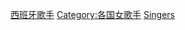 
{{DEFAULTSORT:Spanish female singers}}
[[Category:西班牙歌手|]]
[[Category:各国女歌手|Category:各国女歌手]]
[[Category:各职业西班牙女性|Singers]]